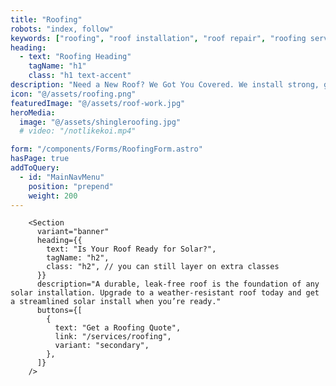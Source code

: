 ```yaml
---
title: "Roofing"
robots: "index, follow"
keywords: ["roofing", "roof installation", "roof repair", "roofing services New Jersey", "flat roof contractor", "GAF HDZ shingles", "metal roofing NJ", "slate roof NJ", "roof replacement New Jersey", "roof inspection services NJ"]
heading: 
  - text: "Roofing Heading"
    tagName: "h1"
    class: "h1 text-accent"
description: "Need a New Roof? We Got You Covered. We install strong, good-looking roofs that last for years. Whether your home needs regular shingles or something tougher like metal or slate, we do it all. Got a flat roof? We ve got special options for that too."
icon: "@/assets/roofing.png"
featuredImage: "@/assets/roof-work.jpg"
heroMedia:
  image: "@/assets/shingleroofing.jpg"
  # video: "/notlikekoi.mp4"

form: "/components/Forms/RoofingForm.astro"
hasPage: true
addToQuery:
  - id: "MainNavMenu"
    position: "prepend"
    weight: 200
---
```


 <Section
    heading={[
      {
        text: `Get Started with ${frontmatter.title}, by contacting a ${frontmatter.title} Expert!`,
        tagName: "h2",
        class: "h2 text-bg uppercase py-[var(--spacing-sm)] slide-down",
      },
    ]}
    description={`Whether you need ${frontmatter.title} services or just want to learn more, we’ve got you covered. Scroll up to revisit details or give us a call now.`}
    collection="projects"
    query="getAll"
    buttonsSectionClass="block"
    buttons={[
      {
        text: "Get a Free Quote",
        link: `#static-default-${frontmatter.slug}`,
        variant: "tertiary",
      },
      {
        text: "Call Us",
        link: "tel:+1-800-123-4567",
        variant: "secondary",
        showIcon: true,
        iconProps: {
          element: PhoneIcon,
          position: "left",
          className: "mr-[var(--spacing-sm)]",
        },
      },
    ]}
  >

        <Section
          variant="banner"
          heading={{
            text: "Is Your Roof Ready for Solar?",
            tagName: "h2",
            class: "h2", // you can still layer on extra classes
          }}
          description="A durable, leak‑free roof is the foundation of any solar installation. Upgrade to a weather‑resistant roof today and get a streamlined solar install when you’re ready."
          buttons={[
            {
              text: "Get a Roofing Quote",
              link: "/services/roofing",
              variant: "secondary",
            },
          ]}
        />
   
  </Section>
